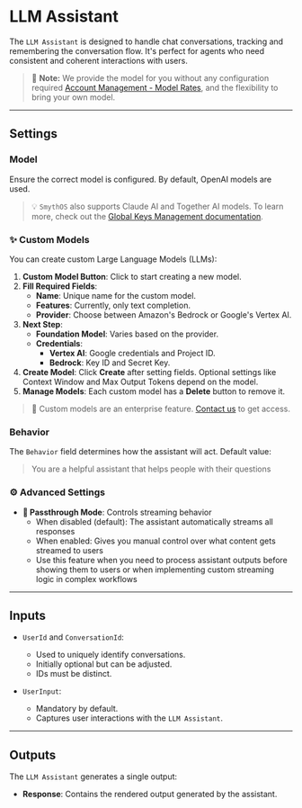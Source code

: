 # LLM Assistant

The `LLM Assistant` is designed to handle chat conversations, tracking and remembering the conversation flow. It's perfect for agents who need consistent and coherent interactions with users.

> 📝 **Note:** We provide the model for you without any configuration required [Account Management - Model Rates](../../../account-management/model-rates), and the flexibility to bring your own model.

<Arcade  src="https://demo.arcade.software/feB8bIw53rxIILXr2QwP?embed&embed_mobile=tab&embed_desktop=inline&show_copy_link=true" title="LLM Assistant | SmythOS" />

---

## Settings

### Model
Ensure the correct model is configured. By default, OpenAI models are used.
> 💡 `SmythOS` also supports Claude AI and Together AI models. To learn more, check out the [Global Keys Management documentation](https://app.smythos.com/doc/#/vault/keysManagement?id=global-keys).

### ✨ Custom Models
You can create custom Large Language Models (LLMs):
1. **Custom Model Button**: Click to start creating a new model.
2. **Fill Required Fields**:
   - **Name**: Unique name for the custom model.
   - **Features**: Currently, only text completion.
   - **Provider**: Choose between Amazon's Bedrock or Google's Vertex AI.
3. **Next Step**:
   - **Foundation Model**: Varies based on the provider.
   - **Credentials**:
     - **Vertex AI**: Google credentials and Project ID.
     - **Bedrock**: Key ID and Secret Key.
4. **Create Model**: Click **Create** after setting fields. Optional settings like Context Window and Max Output Tokens depend on the model.
5. **Manage Models**: Each custom model has a **Delete** button to remove it.

> 🏢 Custom models are an enterprise feature. [Contact us](https://smythos.com/contact-us/) to get access.

### Behavior
The `Behavior` field determines how the assistant will act. Default value:
> You are a helpful assistant that helps people with their questions

### ⚙️ Advanced Settings
- **🔀 Passthrough Mode**: Controls streaming behavior
  - When disabled (default): The assistant automatically streams all responses
  - When enabled: Gives you manual control over what content gets streamed to users
  - Use this feature when you need to process assistant outputs before showing them to users or when implementing custom streaming logic in complex workflows

---

## Inputs

- `UserId` and `ConversationId`:
  - Used to uniquely identify conversations.
  - Initially optional but can be adjusted.
  - IDs must be distinct.

- `UserInput`:
  - Mandatory by default.
  - Captures user interactions with the `LLM Assistant`.

---

## Outputs

The `LLM Assistant` generates a single output:

- **Response**: Contains the rendered output generated by the assistant.